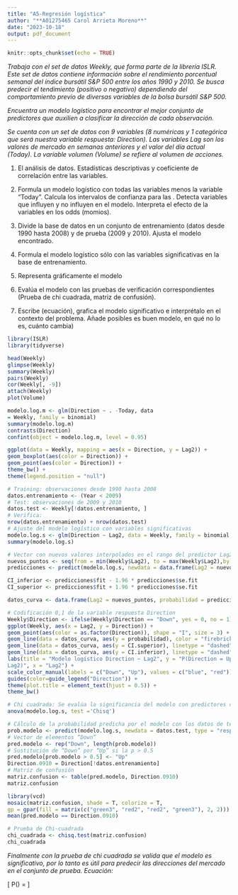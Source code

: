 ---
title: "A5-Regresión logística"
author: "**A01275465 Carol Arrieta Moreno**"
date: "2023-10-18"
output: pdf_document
---
```{r setup, include=FALSE}
knitr::opts_chunk$set(echo = TRUE)
```
*Trabaja con el set de datos Weekly, que forma parte de la librería ISLR. Este set de datos contiene información sobre el rendimiento porcentual semanal del índice bursátil S&P 500 entre los años 1990 y 2010. Se busca predecir el tendimiento (positivo o negativo) dependiendo del comportamiento previo de diversas variables de la bolsa bursátil S&P 500.*

*Encuentra un modelo logístico para encontrar el mejor conjunto de predictores que auxilien a clasificar la dirección de cada observación.*

*Se cuenta con un set de datos con 9 variables (8 numéricas y 1 categórica que será nuestra variable respuesta: Direction). Las variables Lag  son los valores de mercado en semanas anteriores y el valor del día actual (Today). La variable volumen (Volume) se refiere al volumen de acciones.*

1. El análisis de datos. Estadísticas descriptivas y coeficiente de correlación entre las variables.

2. Formula un modelo logístico con todas las variables menos la variable "Today". Calcula los intervalos de confianza para las 
. Detecta variables que influyen y no influyen en el modelo. Interpreta el efecto de la variables en los odds (momios).

3. Divide la base de datos en un conjunto de entrenamiento (datos desde 1990 hasta 2008) y de prueba (2009 y 2010). Ajusta el modelo encontrado.

4. Formula el modelo logístico sólo con las variables significativas en la base de entrenamiento.

5. Representa gráficamente el modelo

6. Evalúa el modelo con las pruebas de verificación correspondientes (Prueba de chi cuadrada, matriz de confusión).

7. Escribe (ecuación), grafica el modelo significativo  e interprétalo en el contexto del problema. Añade posibles  es buen modelo, en qué no lo es, cuánto cambia)

```{r}
library(ISLR)
library(tidyverse)

head(Weekly)
glimpse(Weekly)
summary(Weekly)
pairs(Weekly)
cor(Weekly[, -9])
attach(Weekly)
plot(Volume)
```
```{r}
modelo.log.m <- glm(Direction ~ . -Today, data
= Weekly, family = binomial)
summary(modelo.log.m)
contrasts(Direction)
confint(object = modelo.log.m, level = 0.95)

```
```{r}
ggplot(data = Weekly, mapping = aes(x = Direction, y = Lag2)) +
geom_boxplot(aes(color = Direction)) +
geom_point(aes(color = Direction)) +
theme_bw() +
theme(legend.position = "null")
```
```{r}
# Training: observaciones desde 1990 hasta 2008
datos.entrenamiento <- (Year < 2009)
# Test: observaciones de 2009 y 2010
datos.test <- Weekly[!datos.entrenamiento, ]
# Verifica:
nrow(datos.entrenamiento) + nrow(datos.test)
# Ajuste del modelo logístico con variables significativas
modelo.log.s <- glm(Direction ~ Lag2, data = Weekly, family = binomial, subset = datos.entrenamiento)
summary(modelo.log.s)
```
```{r}
# Vector con nuevos valores interpolados en el rango del predictor Lag2:
nuevos_puntos <- seq(from = min(Weekly$Lag2), to = max(Weekly$Lag2),by = 0.5)
predicciones <- predict(modelo.log.s, newdata = data.frame(Lag2 = nuevos_puntos),se.fit = TRUE, type = "response")

CI_inferior <- predicciones$fit - 1.96 * predicciones$se.fit
CI_superior <- predicciones$fit + 1.96 * predicciones$se.fit

datos_curva <- data.frame(Lag2 = nuevos_puntos, probabilidad = predicciones$fit, CI.inferior = CI_inferior, CI.superior = CI_superior)
```

```{r}
# Codificación 0,1 de la variable respuesta Direction
Weekly$Direction <- ifelse(Weekly$Direction == "Down", yes = 0, no = 1)
ggplot(Weekly, aes(x = Lag2, y = Direction)) +
geom_point(aes(color = as.factor(Direction)), shape = "I", size = 3) +
geom_line(data = datos_curva, aes(y = probabilidad), color = "firebrick") +
geom_line(data = datos_curva, aes(y = CI.superior), linetype = "dashed") +
geom_line(data = datos_curva, aes(y = CI.inferior), linetype = "dashed") +
labs(title = "Modelo logístico Direction ~ Lag2", y = "P(Direction = Up |
Lag2)", x = "Lag2") +
scale_color_manual(labels = c("Down", "Up"), values = c("blue", "red")) +
guides(color=guide_legend("Direction")) +
theme(plot.title = element_text(hjust = 0.5)) +
theme_bw()

```
```{r}
# Chi cuadrada: Se evalúa la significancia del modelo con predictores con respecto al modelo nulo (“Residual deviance” vs “Null deviance”). Si valor p es menor que alfa será significativo.
anova(modelo.log.s, test ='Chisq')
```
```{r}
# Cálculo de la probabilidad predicha por el modelo con los datos de test
prob.modelo <- predict(modelo.log.s, newdata = datos.test, type = "response")
# Vector de elementos “Down”
pred.modelo <- rep("Down", length(prob.modelo))
# Sustitución de “Down” por “Up” si la p > 0.5
pred.modelo[prob.modelo > 0.5] <- "Up"
Direction.0910 = Direction[!datos.entrenamiento]
# Matriz de confusión
matriz.confusion <- table(pred.modelo, Direction.0910)
matriz.confusion
```
```{r}
library(vcd)
mosaic(matriz.confusion, shade = T, colorize = T,
gp = gpar(fill = matrix(c("green3", "red2", "red2", "green3"), 2, 2)))
mean(pred.modelo == Direction.0910)
```
```{r}
# Prueba de Chi-cuadrada
chi_cuadrada <- chisq.test(matriz.confusion)
chi_cuadrada
```

*Finalmente con la prueba de chi cuadrada se valida que el modelo es significativo, por lo tanto es útil para predecir las direcciones del mercado en el conjunto de prueba. Ecuación: *

\[
P(\text{{Direction = Up}}) = \frac{1}{1 + e^{-(b_0 + b_1 \times \text{{Lag2}} + b_2 \times \text{{Lag3}} + b_3 \times \text{{Lag4}} + b_4 \times \text{{Lag5}} + b_5 \times \text{{Volume}})}}
\]


